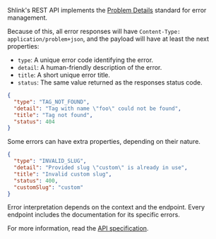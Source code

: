 Shlink's REST API implements the [Problem Details](https://tools.ietf.org/html/rfc7807) standard for error management.

Because of this, all error responses will have `Content-Type: application/problem+json`, and the payload will have at least the next properties:

* `type`: A unique error code identifying the error.
* `detail`: A human-friendly description of the error.
* `title`: A short unique error title.
* `status`: The same value returned as the responses status code.

```json
{
  "type": "TAG_NOT_FOUND",
  "detail": "Tag with name \"foo\" could not be found",
  "title": "Tag not found",
  "status": 404
}
```

Some errors can have extra properties, depending on their nature.

```json
{
  "type": "INVALID_SLUG",
  "detail": "Provided slug \"custom\" is already in use",
  "title": "Invalid custom slug",
  "status": 400,
  "customSlug": "custom"
}
```

Error interpretation depends on the context and the endpoint. Every endpoint includes the documentation for its specific errors.

For more information, read the [API specification](https://api-spec.shlink.io).

